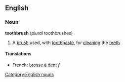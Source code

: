 ==English==
===Noun===
{{wikipedia}}
'''toothbrush''' (''plural'' toothbrushes)
#A [[brush]] used, with [[toothpaste]], for [[cleaning]] the [[teeth]]
[[Category:English nouns]]

====Translations====
*French: [[brosse à dent]] ''f''